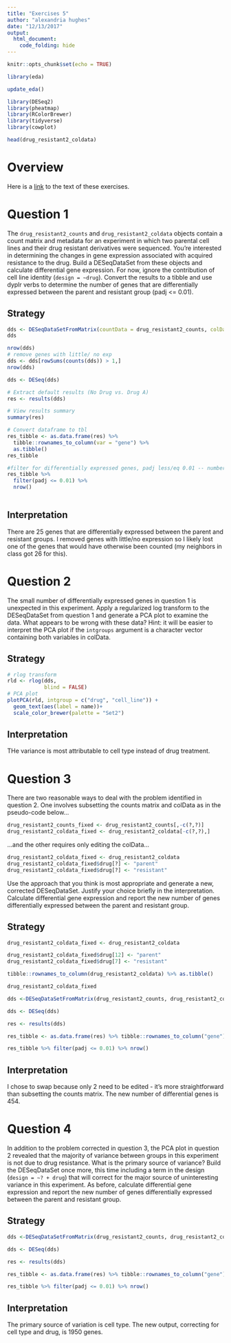 ---
title: "Exercises 5"
author: "alexandria hughes"
date: "12/13/2017"
output:
  html_document:
    code_folding: hide
---

```{r setup, include=FALSE}
knitr::opts_chunk$set(echo = TRUE)
```

```{r}
library(eda)

update_eda()

library(DESeq2)
library(pheatmap)
library(RColorBrewer)
library(tidyverse)
library(cowplot)

```

```{r}
head(drug_resistant2_coldata)
```

# Overview

Here is a [link](https://raw.githubusercontent.com/rnabioco/eda/master/vignettes/exercises-5.Rmd) to the text of these exercises.

# Question 1

The `drug_resistant2_counts` and `drug_resistant2_coldata` objects contain a count matrix and metadata for an experiment in which two parental cell lines and their drug resistant derivatives were sequenced. You're interested in determining the changes in gene expression associated with acquired resistance to the drug. Build a DESeqDataSet from these objects and calculate differential gene expression. For now, ignore the contribution of cell line identity (`design = ~drug`). Convert the results to a tibble and use dyplr verbs to determine the number of genes that are differentially expressed between the parent and resistant group (padj <= 0.01).

## Strategy

```{r q1}

dds <- DESeqDataSetFromMatrix(countData = drug_resistant2_counts, colData = drug_resistant2_coldata, design = ~drug)
dds

```
```{r q1_part2}
nrow(dds)
# remove genes with little/ no exp
dds <- dds[rowSums(counts(dds)) > 1,]
nrow(dds)
```

```{r q1_part3}
dds <- DESeq(dds)
```
```{r q1_part4}
# Extract default results (No Drug vs. Drug A)
res <- results(dds)

# View results summary
summary(res)

# Convert dataframe to tbl
res_tibble <- as.data.frame(res) %>%
  tibble::rownames_to_column(var = "gene") %>%
  as.tibble()
res_tibble

#filter for differentially expressed genes, padj less/eq 0.01 -- number of rows is number of differentially exp genes
res_tibble %>% 
  filter(padj <= 0.01) %>% 
  nrow()
  
```


## Interpretation

There are 25 genes that are differentially expressed between the parent and resistant groups. I removed genes with little/no expression so I likely lost one of the genes that would have otherwise been counted (my neighbors in class got 26 for this).

# Question 2

The small number of differentially expressed genes in question 1 is unexpected in this experiment. Apply a regularized log transform to the DESeqDataSet from question 1 and generate a PCA plot to examine the data. What appears to be wrong with these data? Hint: it will be easier to interpret the PCA plot if the `intgroups` argument is a character vector containing both variables in colData.

## Strategy

```{r q2}
# rlog transform
rld <- rlog(dds,
            blind = FALSE)
# PCA plot 
plotPCA(rld, intgroup = c("drug", "cell_line")) +
  geom_text(aes(label = name))+
  scale_color_brewer(palette = "Set2")
```

## Interpretation

THe variance is most attributable to cell type instead of drug treatment.

# Question 3

There are two reasonable ways to deal with the problem identified in question 2. One involves subsetting the counts matrix and colData as in the pseudo-code below...
``` r
drug_resistant2_counts_fixed <- drug_resistant2_counts[,-c(?,?)]
drug_resistant2_coldata_fixed <- drug_resistant2_coldata[-c(?,?),]
```
...and the other requires only editing the colData...
``` r
drug_resistant2_coldata_fixed <- drug_resistant2_coldata
drug_resistant2_coldata_fixed$drug[?] <- "parent"
drug_resistant2_coldata_fixed$drug[?] <- "resistant"
```
Use the approach that you think is most appropriate and generate a new, corrected DESeqDataSet. Justify your choice briefly in the interpretation. Calculate differential gene expression and report the new number of genes differentially expressed between the parent and resistant group.

## Strategy

```{r q3}
drug_resistant2_coldata_fixed <- drug_resistant2_coldata

drug_resistant2_coldata_fixed$drug[12] <- "parent"
drug_resistant2_coldata_fixed$drug[7] <- "resistant"

tibble::rownames_to_column(drug_resistant2_coldata) %>% as.tibble()

drug_resistant2_coldata_fixed

dds <-DESeqDataSetFromMatrix(drug_resistant2_counts, drug_resistant2_coldata_fixed, design = ~drug)

dds <- DESeq(dds)

res <- results(dds)

res_tibble <- as.data.frame(res) %>% tibble::rownames_to_column("gene") %>% as.tibble()

res_tibble %>% filter(padj <= 0.01) %>% nrow()

```

## Interpretation

I chose to swap because only 2 need to be edited - it's more straightforward than subsetting the counts matrix. The new number of differential genes is 454.

# Question 4

In addition to the problem corrected in question 3, the PCA plot in question 2 revealed that the majority of variance between groups in this experiment is not due to drug resistance. What is the primary source of variance? Build the DESeqDataSet once more, this time including a term in the design (`design = ~? + drug`) that will correct for the major source of uninteresting variance in this experiment. As before, calculate differential gene expression and report the new number of genes differentially expressed between the parent and resistant group.

## Strategy

```{r q4}
dds <-DESeqDataSetFromMatrix(drug_resistant2_counts, drug_resistant2_coldata_fixed, design = ~cell_line + drug)

dds <- DESeq(dds)

res <- results(dds)

res_tibble <- as.data.frame(res) %>% tibble::rownames_to_column("gene") %>% as.tibble()

res_tibble %>% filter(padj <= 0.01) %>% nrow()
```

## Interpretation

The primary source of variation is cell type. The new output, correcting for cell type and drug, is 1950 genes.
